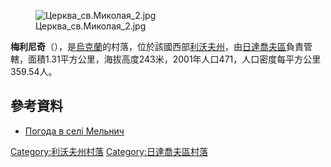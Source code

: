 [[Image:Церква_св.Миколая_2.jpg|right]]

{{coord|49|13|38|N|24|16|44|E|scale:100000|display=title}}

'''梅利尼奇'''（{{lang-uk|Мельнич}}），是[[烏克蘭|烏克蘭]]的村落，位於該國西部[[利沃夫州|利沃夫州]]，由[[日達喬夫區|日達喬夫區]]負責管轄，面積1.31平方公里，海拔高度243米，2001年人口471，人口密度每平方公里359.54人。

==參考資料==
* [http://weather.in.ua/ua/l'vovskaja/15418 Погода в селі Мельнич]

{{DEFAULTSORT:Мельнич}}
[[Category:利沃夫州村落|Category:利沃夫州村落]]
[[Category:日達喬夫區村落|Category:日達喬夫區村落]]


{{Lviv-geo-stub}}